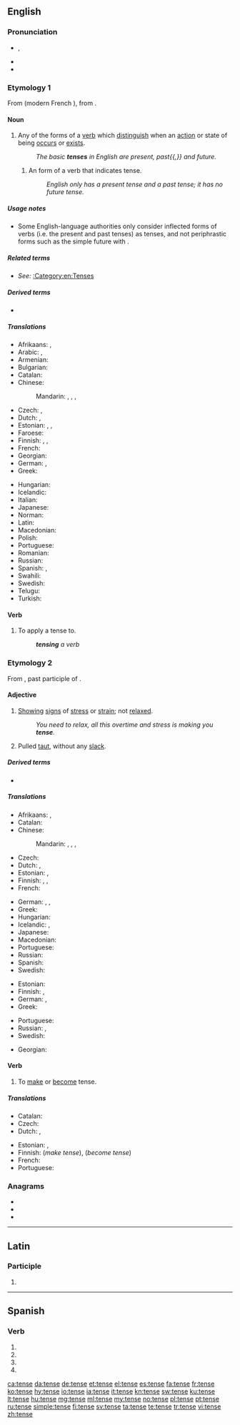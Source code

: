 ==English==
{{wikipedia|dab=tense}}

===Pronunciation===
* {{enPR|tĕns}}, {{IPA|/tɛns/|lang=en}}
* {{audio|en-us-tense.ogg|Audio (US)|lang=en}}
* {{rhymes|ɛns|lang=en}}

===Etymology 1===
From {{etyl|fro|en}} {{m|fro|tens}} (modern French {{m|fr|temps}}), from {{etyl|la|en}} {{m|la|tempus}}.

====Noun====
{{en-noun}}

# {{label|en|grammar}} Any of the forms of a [[verb]] which [[distinguish]] when an [[action]] or state of being [[occur]]s or [[exist]]s.
#: ''The basic '''tenses''' in English are present, past{{,}} and future.''
## {{label|en|linguistics, grammar}} An {{w|inflection|inflected}} form of a verb that indicates tense.
##: ''English only has a present tense and a past tense; it has no future tense.''

=====Usage notes=====

* Some English-language authorities only consider inflected forms of verbs (i.e. the present and past tenses) as tenses, and not periphrastic forms such as the simple future with {{m|en|will}}.

=====Related terms=====
* ''See:'' [[:Category:en:Tenses]]

=====Derived terms=====
* {{l|en|tensal}}

=====Translations=====
{{trans-top|verb forms distinguishing time}}
* Afrikaans: {{t|af|tyd}}, {{t|af|tempus}}
* Arabic: {{t|ar|صِيغَة|f}}, {{t|ar|صِيغَةُ الْفِعْل|f}}
* Armenian: {{t+|hy|ժամանակ}}
* Bulgarian: {{t-needed|bg}}
* Catalan: {{t+|ca|temps}}
* Chinese:
*: Mandarin: {{t|cmn|時態|sc=Hani}}, {{t+|cmn|时态|tr=shítài|sc=Hani}}, {{t+|cmn|時制|sc=Hani}}, {{t+|cmn|时制|tr=shízhì|sc=Hani}}
* Czech: {{t+|cs|čas|m}}, {{t|cs|slovesný čas|m}}
* Dutch: {{t+|nl|tijd|m}}, {{t|nl|tempus|n}}
* Estonian: {{t|et|ajavorm}}, {{t+|et|aeg}}, {{t+|et|tempus}}
* Faroese: {{t+|fo|tíð|f}}
* Finnish: {{t+|fi|aikaluokka}}, {{t+|fi|aikamuoto}}, {{t+|fi|tempus}}
* French: {{t+|fr|temps|m}}
* Georgian: {{t+|ka|დრო}}
* German: {{t+|de|Zeit|f}}, {{t+|de|Tempus|n}}
* Greek: {{t+|el|χρόνος|m}}
{{trans-mid}}
* Hungarian: {{t+|hu|igeidő}}
* Icelandic: {{t+|is|tíð|f}}
* Italian: {{t+|it|tempo|m}}
* Japanese: {{t+|ja|時制|tr=[[じせい]], jisei}}
* Norman: {{t|nrf|temps du vèrbe|m}}
* Latin: {{t+|la|tempus|n}}
* Macedonian: {{t|mk|време|n|tr=vréme}}
* Polish: {{t+|pl|czas|m-in}}
* Portuguese: {{t+|pt|tempo|m}}
* Romanian: {{t+|ro|timp|n}}
* Russian: {{t+|ru|вре́мя|n}}
* Spanish: {{t+|es|tiempo|m}}, {{t|es|tiempo gramatical|m}}
* Swahili: {{t+|sw|wakati}}
* Swedish: {{t+|sv|tempus|n}}
* Telugu: {{t+|te|కాలము}}
* Turkish: {{t+|tr|zaman}}
{{trans-bottom}}

====Verb====
{{en-verb|tens}}

# {{label|en|grammar|transitive}} To apply a tense to.
#: '''''tensing''' a verb''

===Etymology 2===
From {{etyl|la|en}} {{m|la|tensus}}, past participle of {{term|tendere||stretch}}.

====Adjective====
{{en-adj|er}}

# [[show|Showing]] [[sign]]s of [[stress]] or [[strain]]; not [[relax]]ed.
#: ''You need to relax, all this overtime and stress is making you '''tense'''.''
# Pulled [[taut]], without any [[slack]].

=====Derived terms=====
* {{l|en|hypertense}}

=====Translations=====
{{trans-top|showing stress or strain}}
* Afrikaans: {{t|af|gespanne}}, {{t|af|styf}}
* Catalan: {{t+|ca|tens}}
* Chinese:
*: Mandarin: {{t+|cmn|緊|sc=Hani}}, {{t+|cmn|紧|tr=jǐn|sc=Hani}}, {{t+|cmn|緊張|sc=Hani}}, {{t|cmn|紧张|tr=jǐnzhāng|sc=Hani}}
* Czech: {{t|cs|napjatý|m}}
* Dutch: {{t+|nl|gespannen}}, {{t+|nl|strak}}
* Estonian: {{t|et|pingne}}, {{t|et|pinev}}
* Finnish: {{t+|fi|kireä}}, {{t|fi|jännittynyt}}, {{t+|fi|hermostunut}}
* French: {{t+|fr|tendu}}
{{trans-mid}}
* German: {{t+|de|gespannt}}, {{t|de|angespannt}}, {{t|de|verkrampft}} {{qualifier|figurative}}
* Greek: {{t+|el|τεταμένος|m}}
* Hungarian: {{t+|hu|feszült}}
* Icelandic: {{t|is|upptrekktur}}, {{t+|is|órólegur}}
* Japanese: {{t+|ja|緊張|tr=きんちょうした, kinchō shita|alt=緊張した|sc=Jpan}}
* Macedonian: {{t|mk|напнат|tr=nápnat}}
* Portuguese: {{t+|pt|tenso}}
* Russian: {{t+|ru|напряжённый}}
* Spanish: {{t+|es|tenso}}
* Swedish: {{t+|sv|spänd}}
{{trans-bottom}}

{{trans-top|pulled taut}}
* Estonian: {{t|et|pinguletõmmatud}}
* Finnish: {{t+|fi|kireä}}, {{t+|fi|jännitetty}}
* German: {{t+|de|gespannt}}, {{t+|de|straff}}
* Greek: {{t+|el|τεντωμένος|m}}
{{trans-mid}}
* Portuguese: {{t+|pt|estendido}}
* Russian: {{t+|ru|туго́й}}, {{t+|ru|натя́нутый}}
* Swedish: {{t+|sv|spänd}}
{{trans-bottom}}

{{checktrans-top}}
{{trans-mid}}
* Georgian: {{t-check|ka|დაძაბული}}
{{trans-bottom}}

====Verb====
{{en-verb|tens}}

# To [[make]] or [[become]] tense.

=====Translations=====
{{trans-top|make or become tense}}
* Catalan: {{t+|ca|tesar}}
* Czech: {{t|cs|napnout}}
* Dutch: {{t+|nl|spannen}}, {{t|nl|opspannen}}
{{trans-mid}}
* Estonian: {{t|et|pinguldama}}, {{t|et|pingulduma}}
* Finnish: {{t+|fi|jännittää}} (''make tense''), {{t|fi|jännittyä}} (''become tense'')
* French: {{t+|fr|tendre}}
* Portuguese: {{t+|pt|tensionar}}
{{trans-bottom}}

===Anagrams===
* {{l|en|Enets}}
* {{l|en|sente}}
* {{l|en|teens}}

----

==Latin==

===Participle===
{{la-part-form|tense}}

# {{inflection of|tensus||voc|m|s|lang=la}}

----

==Spanish==

===Verb===
{{es-verb-form}}

# {{es-verb form of|ending=ar|mood=imperative|pers=2|formal=yes|number=singular|tensar}}
# {{es-verb form of|ending=ar|mood=subjunctive|tense=present|pers=1|number=singular|tensar}}
# {{es-verb form of|ending=ar|mood=subjunctive|tense=present|pers=2|formal=yes|number=singular|tensar}}
# {{es-verb form of|ending=ar|mood=subjunctive|tense=present|pers=3|number=singular|tensar}}

[[ca:tense]]
[[da:tense]]
[[de:tense]]
[[et:tense]]
[[el:tense]]
[[es:tense]]
[[fa:tense]]
[[fr:tense]]
[[ko:tense]]
[[hy:tense]]
[[io:tense]]
[[ia:tense]]
[[it:tense]]
[[kn:tense]]
[[sw:tense]]
[[ku:tense]]
[[lt:tense]]
[[hu:tense]]
[[mg:tense]]
[[ml:tense]]
[[my:tense]]
[[no:tense]]
[[pl:tense]]
[[pt:tense]]
[[ru:tense]]
[[simple:tense]]
[[fi:tense]]
[[sv:tense]]
[[ta:tense]]
[[te:tense]]
[[tr:tense]]
[[vi:tense]]
[[zh:tense]]